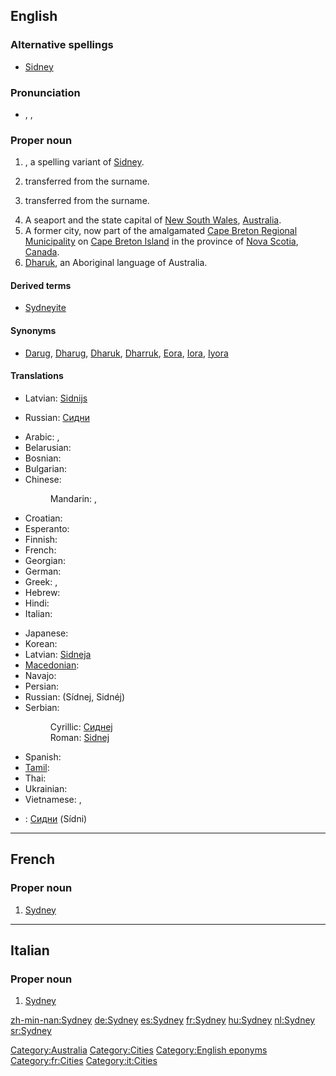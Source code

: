 {{wikipedia}}
==English==

===Alternative spellings===
* {{sense|male given name}} [[Sidney]]

===Pronunciation===
* {{enPR|sĭd'ni}}, {{IPA|/ˈsɪd.ni/}}, {{SAMPA|/"sId.ni/}}

===Proper noun===
{{en-proper noun|Sydneys}}

# {{surname|from=Old English|dot=}}, a spelling variant of [[Sidney]].
# {{given name|male|from=surnames}} transferred from the surname.
# {{given name|female|from=surnames}} transferred from the surname.
# A seaport and the state capital of [[New South Wales]], [[Australia]].
# A former city, now part of the amalgamated [[Cape Breton Regional Municipality]] on [[Cape Breton Island]] in the province of [[Nova Scotia]], [[Canada]].
# [[Dharuk]], an Aboriginal language of Australia.

====Derived terms====
* {{sense|Australia|Canada}} [[Sydneyite]]

====Synonyms====
* {{sense|language}} [[Darug]], [[Dharug]], [[Dharuk]], [[Dharruk]], [[Eora]], [[Iora]], [[Iyora]]

====Translations====
{{trans-top|male given name}}
* Latvian: [[Sidnijs]] {{m}}
{{trans-mid}}
* Russian: [[Сидни]] {{m}}
{{trans-bottom}}

{{trans-top|female given name}}
{{trans-mid}}
{{trans-bottom}}

{{trans-top|in Australia}}
* Arabic: {{t-|ar|سيدني|m|tr=sídni}},  {{t|ar|سدني|m|tr=sídni}}
* Belarusian: {{t|be|Сідней|m|tr=Sídnej, Sidnéj|xs=Belarusian}}
* Bosnian: {{t-|bs|Sidnej|m}}
* Bulgarian: {{t|bg|Сидни|m|tr=Sídni}}
* Chinese:
*: Mandarin:  {{t-|cmn|悉尼|tr=Xīní|sc=Hani}}, {{t-|cmn|雪梨|tr=Xuělí|sc=Hani}} {{qualifier|Taiwan also}}
* Croatian: {{t-|hr|Sidnej|m}}
* Esperanto: {{t-|eo|Sidnejo|xs=Esperanto}}
* Finnish: {{t-|fi|Sydney}}
* French: {{t+|fr|Sydney}}
* Georgian: {{t|ka|სიდნეი|sc=Geor|xs=Georgian}}
* German: {{t+|de|Sydney|n}}
* Greek: {{t-|el|Σύδνεϋ|n|tr=Sýdney}}, {{t-|el|Σίδνεϊ|n|tr=Sídnei}}
* Hebrew: {{t|he|סידני}}
* Hindi: {{t|hi|सिडनी|xs=Hindi}}
* Italian: {{t-|it|Sydney|f}}
{{trans-mid}}
* Japanese: {{t-|ja|シドニー|tr=Shidonii}}
* Korean: {{t-|ko|시드니|tr=Sideuni|sc=Hang}}
* Latvian: [[Sidneja]] {{f}}
* [[Macedonian]]: {{t-|mk|Сиднеј|m|tr=Sidnej}}
* Navajo: {{tø|nv|Siidnii}}
* Persian: {{t|fa|سیدنی|xs=Persian}}
* Russian: {{t+|ru|Сидней|m}} (Sídnej, Sidnéj)
* Serbian:
*: Cyrillic: [[Сиднеј#Serbian|Сиднеј]] {{m}}
*: Roman: [[Sidnej#Serbian|Sidnej]] {{m}}
* Spanish: {{t+|es|Sydney|f}}
* [[Tamil]]: {{t|ta|சிட்னி|xs=Tamil}}
* Thai: {{t|th|ซิดนีย์}}
* Ukrainian: {{t|uk|Сідней|m|tr=Sídnej, Sidnéj|xs=Ukrainian}}
* Vietnamese: {{t-|vi|Sydney|xs=Vietnamese}},  {{t-|vi|Sydney|xs=Vietnamese}}
{{trans-bottom}}

{{trans-top|in Nova Scotia}}
{{trans-mid}}
{{trans-bottom}}

{{trans-see|language|Dharuk}}

{{checktrans}}
* {{ttbc|Bulgarian}}: [[Сидни]] (Sídni) {{m}}

[[Category:Australia]]
[[Category:Cities]]
[[Category:English eponyms]]

----

==French==

===Proper noun===
{{infl|fr|proper noun}}

# [[Sydney#English|Sydney]] {{qualifier|in Australia}}

[[Category:fr:Cities]]

----

==Italian==

===Proper noun===
{{infl|it|proper noun|g=f}}

# [[Sydney#English|Sydney]] {{qualifier|in Australia}}

[[Category:it:Cities]]

[[zh-min-nan:Sydney]]
[[de:Sydney]]
[[es:Sydney]]
[[fr:Sydney]]
[[hu:Sydney]]
[[nl:Sydney]]
[[sr:Sydney]]